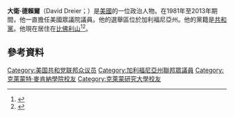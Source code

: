 '''大衛·德賴爾'''（David Dreier；{{bd|1952年|7月5日}}）是[[美國|美國]]的一位政治人物。在1981年至2013年期間，他一直擔任美國眾議院議員。他的選舉區位於加利福尼亞州。他的黨籍是[[共和黨_(美國)|共和黨]]。他現在居住在[[比佛利山|比佛利山]]<ref>{{cite news |author=Richard Simon |date=February 29, 2012 |url=http://latimesblogs.latimes.com/california-politics/2012/02/rep-david-dreier-decides-against-seeking-reelection.html |title=Rep. David Dreier decides against seeking reelection |publisher=Los Angeles Times |accessdate=2014-03-03 |archive-date=2021-05-15 |archive-url=https://web.archive.org/web/20210515082251/https://latimesblogs.latimes.com/california-politics/2012/02/rep-david-dreier-decides-against-seeking-reelection.html }}</ref><ref>{{Cite web |url=http://issuu.com/bhcourier/docs/bhc110813 |title=存档副本 |access-date=2016-01-05 |archive-date=2016-08-27 |archive-url=https://web.archive.org/web/20160827023205/https://issuu.com/bhcourier/docs/bhc110813 |dead-url=no }}</ref>。
== 參考資料 ==
{{reflist}}
{{DEFAULTSORT:Dreier, David}}
[[Category:美国共和党联邦众议员|Category:美国共和党联邦众议员]]
[[Category:加利福尼亞州聯邦眾議員|Category:加利福尼亞州聯邦眾議員]]
[[Category:克萊蒙特·麥肯納學院校友|Category:克萊蒙特·麥肯納學院校友]]
[[Category:克萊蒙研究大學校友|Category:克萊蒙研究大學校友]]